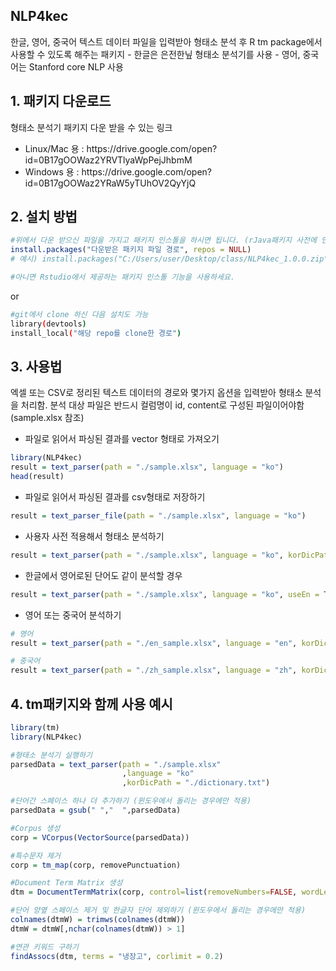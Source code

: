 ## NLP4kec

한글, 영어, 중국어 텍스트 데이터 파일을 입력받아 형태소 분석 후 R tm package에서 사용할 수 있도록 해주는 패키지
 - 한글은 은전한닢 형태소 분석기를 사용
 - 영어, 중국어는 Stanford core NLP 사용


## 1. 패키지 다운로드
  
  형태소 분석기 패키지 다운 받을 수 있는 링크

  - Linux/Mac 용 : https://drive.google.com/open?id=0B17gOOWaz2YRVTlyaWpPejJhbmM
  - Windows 용 : https://drive.google.com/open?id=0B17gOOWaz2YRaW5yTUhOV2QyYjQ


## 2. 설치 방법 
```r
#위에서 다운 받으신 파일을 가지고 패키지 인스톨을 하시면 됩니다. (rJava패키지 사전에 인스톨 해야함)
install.packages("다운받은 패키지 파일 경로", repos = NULL)
# 예시) install.packages("C:/Users/user/Desktop/class/NLP4kec_1.0.0.zip" , repos=NULL)

#아니면 Rstudio에서 제공하는 패키지 인스톨 기능을 사용하세요.
```
or
```bash
#git에서 clone 하신 다음 설치도 가능
library(devtools)
install_local("해당 repo를 clone한 경로")
```


## 3. 사용법
엑셀 또는 CSV로 정리된 텍스트 데이터의 경로와 몇가지 옵션을 입력받아 형태소 분석을 처리함.
분석 대상 파일은 반드시 컬럼명이 id, content로 구성된 파일이어야함 (sample.xlsx 참조)
 
 - 파일로 읽어서 파싱된 결과를 vector 형태로 가져오기
```r
library(NLP4kec)
result = text_parser(path = "./sample.xlsx", language = "ko")
head(result)
```

 - 파일로 읽어서 파싱된 결과를 csv형태로 저장하기
```r
result = text_parser_file(path = "./sample.xlsx", language = "ko")
```

 - 사용자 사전 적용해서 형태소 분석하기
```r
result = text_parser(path = "./sample.xlsx", language = "ko", korDicPath = "dictionary 파일 경로")
```

 - 한글에서 영어로된 단어도 같이 분석할 경우
```r
result = text_parser(path = "./sample.xlsx", language = "ko", useEn = T)
```

 - 영어 또는 중국어 분석하기
```r
# 영어
result = text_parser(path = "./en_sample.xlsx", language = "en", korDicPath = "dictionary 파일 경로")

# 중국어
result = text_parser(path = "./zh_sample.xlsx", language = "zh", korDicPath = "dictionary 파일 경로")
```

## 4. tm패키지와 함께 사용 예시
```r
library(tm)
library(NLP4kec)

#형태소 분석기 실행하기
parsedData = text_parser(path = "./sample.xlsx"
                         ,language = "ko"
                         ,korDicPath = "./dictionary.txt")

#단어간 스페이스 하나 더 추가하기 (윈도우에서 돌리는 경우에만 적용)
parsedData = gsub(" ","  ",parsedData)

#Corpus 생성
corp = VCorpus(VectorSource(parsedData))

#특수문자 제거
corp = tm_map(corp, removePunctuation)

#Document Term Matrix 생성
dtm = DocumentTermMatrix(corp, control=list(removeNumbers=FALSE, wordLengths=c(2,Inf)))

#단어 양옆 스페이스 제거 및 한글자 단어 제외하기 (윈도우에서 돌리는 경우에만 적용)
colnames(dtmW) = trimws(colnames(dtmW))
dtmW = dtmW[,nchar(colnames(dtmW)) > 1]

#연관 키워드 구하기
findAssocs(dtm, terms = "냉장고", corlimit = 0.2)
```

